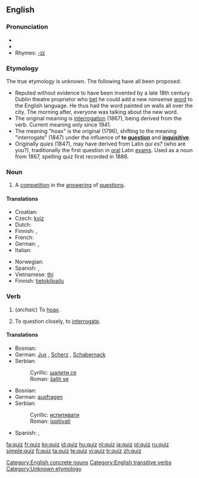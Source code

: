 {{see|Quiz}}
{{wikipedia}}
==English==

===Pronunciation===
* {{SAMPA|/kwIz/}}
* {{IPA|/kwɪz/}}
* Rhymes: [[Rhymes:English:-ɪz|-ɪz]]

===Etymology===
The true etymology is unknown.  The following have all been proposed:
* Reputed without evidence to have been invented by a late 18th century Dublin theatre proprietor who [[bet]] he could add a new nonsense [[word]] to the English language. He thus had the word painted on walls all over the city. The morning after, everyone was talking about the new word.
* The original meaning is [[interrogation]] (1867), being derived from the verb. Current meaning only since 1941.
* The meaning "hoax" is the original (1796), shifting to the meaning "interrogate" (1847) under the influence of '''to [[question]]''' and '''[[inquisitive]]'''.
* Originally ''quies'' (1847), may have derived from Latin ''qui es?'' (who are you?), traditionally the first question in [[oral]] Latin [[exam]]s. Used as a noun from 1867, spelling quiz first recorded in 1886.

===Noun===
{{en-noun|quizzes}}

# A [[competition]] in the [[answer]]ing of [[question]]s.

====Translations====
{{rfc-tsort|duplicate language: Finnish}}
{{trans-top|competition in the answering of questions}}
* Croatian: {{t-|hr|kviz|m}}
* Czech: [[kvíz]] {{m}}
* Dutch: {{t+|nl|quiz}}
* Finnish: {{t-|fi|tietovisa}}, {{t-|fi|tietokilpailu}}
* French: {{t+|fr|quiz|m}}
* German: {{t+|de|Quiz|n}}, {{t-|de|Ratespiel|n}}
* Italian: {{t-|it|quiz|m}}
{{trans-mid}}
* Norwegian: {{t-|no|quiz}}
* Spanish: {{t-|es|prueba|f}}, {{t+|es|Spanish|m|alt=quiz}}
* Vietnamese: [[thi]]<!--put this on the Vietnamese page: (meaning [[Test#Noun|test]])-->
* Finnish: [[tietokilpailu]]
{{trans-bottom}}

===Verb===
{{en-verb|quiz|z|es}}

# {{transitive}} (''archaic'') To [[hoax]].
# {{transitive}} To question closely, to [[interrogate]].

====Translations====
{{trans-top|hoax}}
* Bosnian: {{t-|bs|šaliti se}}
* German: [[Jux]] {{m}}, [[Scherz]] {{m}}, [[Schabernack]] {{m}}
* Serbian:
*: Cyrillic: [[шалити се]]
*: Roman: [[šaliti se]]
{{trans-mid}}
{{trans-bottom}}

{{trans-top|interrogate}}
* Bosnian: {{t-|bs|ispitivati}}
* German: [[ausfragen]]
* Serbian:
*: Cyrillic: [[испитивати]]
*: Roman: [[ispitivati]]
{{trans-mid}}
* Spanish: {{t+|es|probar}}, {{t-|es|examinar}}
{{trans-bottom}}

[[Category:English concrete nouns]]
[[Category:English transitive verbs]]
[[Category:Unknown etymology]]

[[fa:quiz]]
[[fr:quiz]]
[[ko:quiz]]
[[id:quiz]]
[[hu:quiz]]
[[nl:quiz]]
[[ja:quiz]]
[[pl:quiz]]
[[ru:quiz]]
[[simple:quiz]]
[[fi:quiz]]
[[ta:quiz]]
[[te:quiz]]
[[vi:quiz]]
[[tr:quiz]]
[[zh:quiz]]